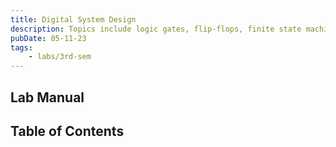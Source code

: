 ```yaml
---
title: Digital System Design
description: Topics include logic gates, flip-flops, finite state machines, and combinational circuits.
pubDate: 05-11-23
tags:
	- labs/3rd-sem
---
```



## Lab Manual

<PDFCard
	title="Full Adder VHDL Forms"
	description="Distributed by Manipal Institute of Technology, Bengaluru."
	path="/files/full-adder-vhdl-forms.pdf"
/>

## Table of Contents

<CardList collection="labs" path="dsd/" />
